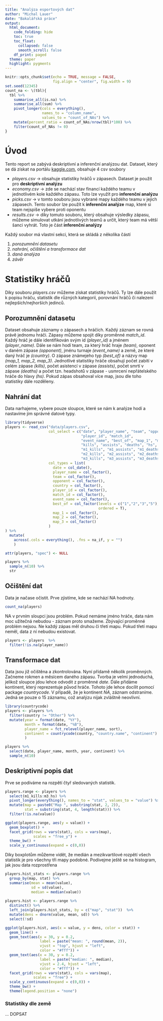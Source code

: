 ```yaml
---
title: "Analýza esportových dat"
author: "Michal Lauer"
date: "Bakalářská práce"
output:
  html_document:
    code_folding: hide
    toc: true
    toc_float:
      collapsed: false
      smooth_scroll: false
    df_print: paged
  theme: paper
  highlight: pygments
---
```

```r
knitr::opts_chunk$set(echo = TRUE, message = FALSE,
                      fig.align = "center", fig.width = 9)
set.seed(12345)
count_na <- \(tbl){
  tbl %>%
    summarise_all(is.na) %>%
    summarise_all(sum) %>%
    pivot_longer(cols = everything(),
                 names_to = "column_name",
                 values_to = "count_of_NAs") %>%
    mutate(percent_ratio = count_of_NAs/nrow(tbl)*100) %>%
    filter(count_of_NAs != 0)
}

```
# Úvod
Tento report se zabývá deskriptivní a inferenční analýzou dat. Dataset, který se dá získat na portálu
[kaggle.com](https://www.kaggle.com/mateusdmachado/csgo-professional-matches), obsahuje 4 csv soubory

- *players.csv* -> obsahuje statistiky hráčů v zápasech. Dataset je použit pro **deskriptivní analýzu**
- *economy.csv* -> zde se nachází stav financí každého teamu v jednotlivém kole každého zápasu. Toto lze využít pro **inferenční analýzu**
- *picks.csv* -> v tomto souboru jsou vybrané mapy každého teamu v jejich zápasech. Tento soubor lze použít k **inferenční analýze** map, které si team nejspíše vybere proti oponentu
- *results.csv* -> díky tomuto souboru, který obsahuje výsledky zápasu, můžeme simulovat utkání jednotlivých teamů a určit, který team má větší šanci vyhrát. Toto je část **inferenční analýzy**


Každý soubor má vlastní sekci, která se skládá z několika částí

1) *porozumnění datasetu*
2) *nahrání, očištění a transformace dat*
3) *daná analýza*
4) *závěr*

# Statistiky hráčů
Díky souboru *players.csv* můžeme získat statistiky hráčů. Ty lze dále použít k popisu hráču,
statistik dle různých kategorií, porovnání hráčů či nalezení nejlepších/nejhorších jedinců.

## Porozumnění datasetu
Dataset obsahuje záznamy o zápasech a hráčích. Každý záznam se rovná právě jednomu hráči. Zápasy můžeme spojit díky proměnné *match_id*. Každý hráč je dále identifikován svým id *(player_id)* a jménem *(player_name)*. Dále se nám hodí team, za který hráč hraje *(team)*, oponent v daném zápase *(opponent)*, jménu turnaje *(event_name)* a země, ze které daný hráč je *(country)*. O zápase známejeho typ *(best_of)* a názvy map *(map_1, map_2, map_3)*.
  Jednotlivé statistiky hráče obsahují počet zabití v celém zápase *(kills)*, počet asistencí v zápase *(assists)*, počet smrtí v zápase *(deaths)* a počet tzn. headshotů v zápase - usmrcení nepřátelského hráče do hlavy *(hs)*. Pokud zápas obsahoval více map, jsou dle toho statistiky dále rozděleny.

## Nahrání dat
Data narhajeme, vybere pouze sloupce, které se nám k analýze hodí a nastavíme jim správné datové typy.
```r
library(tidyverse)
players <- read_csv("data/players.csv",
                    col_select = c("date", "player_name", "team", "opponent", "country",
                                   "player_id", "match_id",
                                   "event_name", "best_of", "map_1", "map_2", "map_3",
                                   "kills", "assists", "deaths", "hs",
                                   "m1_kills", "m1_assists", "m1_deaths","m1_hs",
                                   "m2_kills", "m2_assists", "m2_deaths","m2_hs",
                                   "m3_kills", "m3_assists", "m3_deaths","m3_hs"),
                    col_types = list(
                      date = col_date(),
                      player_name = col_factor(),
                      team = col_factor(),
                      opponent = col_factor(),
                      country = col_factor(),
                      player_id = col_factor(),
                      match_id = col_factor(),
                      event_name = col_factor(),
                      best_of = col_factor(levels = c("1","2","3","5"),
                                           ordered = T),
                      map_1 = col_factor(),
                      map_2 = col_factor(),
                      map_3 = col_factor()
                    )
) %>%
  mutate(
    across(.cols = everything(), .fns = na_if, y = "")
    )

attr(players, "spec") <- NULL

players %>% 
  sample_n(10) %>%
  str

```

## Očištění dat
Data je načase očistit. Prve zjistíme, kde se nachází NA hodnoty.
```r
count_na(players)
```
NA v prvním sloupci jsou problém. Pokud nemáme jméno hráče, data nám moc užitečná nebudou - záznam proto smažeme. Zbývající proměnné problém nejsou. Ne každý zápas měl druhou či třetí mapu. Pokud třetí mapu neměl, data z ní nebudou existovat.
```r
players <- players  %>%
  filter(!is.na(player_name))
```

## Transformace dat
Data jsou již očištěna a zkontrolována. Nyní přídamě několik proměnných. Začneme rokmen a měsícem daného zápasu. Tvorba je velmi jednoduchá, jelikož sloupce jdou lehce odvodit z proměnné *date*. Dále přidáme kontinent, který reprezentuje původ hráče. Tohoto jde lehce docílit pomocí package *countrycode*. V případě, že je kontinent *NA*, záznam odstraníme. Jedná se pouze o 15 záznamu, což analýzu nijak zvláštně neovlivní.
```r
library(countrycode)
players <- players %>%
  filter(country != "Other") %>%
  mutate(year = format(date, "%Y"),
         month = format(date, "%B"),
         player_name = fct_relevel(player_name, sort),
         continent = countrycode(country, "country.name", "continent")
         )

players %>%
  select(date, player_name, month, year, continent) %>%
  sample_n(10)
```

## Deskriptivní popis dat
Prve se podíváme na rozpětí čtyř sledovaných statistik.
```r
players.range <- players %>%
  select(m1_kills:m3_hs) %>%
  pivot_longer(everything(), names_to = "stat", values_to = "value") %>%
  mutate(map = paste0("Map ", substring(stat, 2, 2)),
         stat = substring(stat, 4, length(stat))) %>%
  filter(!is.na(value))

ggplot(players.range, aes(y = value)) +
  geom_boxplot() +
  facet_grid(rows = vars(stat), cols = vars(map), 
             scales = "free_y") +
  theme_bw() +
  scale_y_continuous(expand = c(0,0))
```
Díky boxplotům můžeme vidět, že medián a mezikvartilové rozpětí všech statistik je pro všechny tři mapy podobné. Podívejme ještě se na histogram, jak jsou data rozprostřena
```r
players.hist_stats <- players.range %>%
  group_by(map, stat) %>%
  summarise(mean = mean(value),
            sd = sd(value),
            median = median(value))
  
players.hist <- players.range %>%
  distinct() %>%
  left_join(players.hist_stats, by = c("map", "stat"))  %>%
  mutate(dens = dnorm(value, mean, sd)) %>%
  select(!sd)

ggplot(players.hist, aes(x = value, y = dens, color = stat)) + 
  geom_line() +  
  geom_text(aes(x = 30, y = 0.2, 
                label = paste("mean: ", round(mean, 2)),
                vjust = "top", hjust = "left",
                color = "#fff")) +
  geom_text(aes(x = 30, y = 0.2, 
                label = paste("median: ", median),
                vjust = 2.4, hjust = "left",
                color = "#fff")) +
  facet_grid(rows = vars(stat), cols = vars(map), 
             scales = "free") +
  scale_y_continuous(expand = c(0,0)) + 
  theme_bw() +
  theme(legend.position = "none")

```
### Statistiky dle země
... DOPSAT






